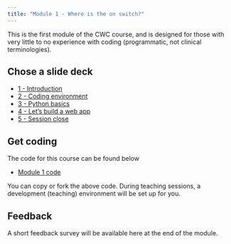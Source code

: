 ```yaml
---
title: "Module 1 - Where is the on switch?"
---
```


This is the first module of the CWC course, and is designed for those with very little to no experience with coding (programmatic, not clinical terminologies).

## Chose a slide deck

<ul>
  <li><a href="1-introduction.html" target="_blank">1 - Introduction</a></li>
  <li><a href="2-coding-environment.html" target="_blank">2 - Coding environment</a></li>
  <li><a href="3-python-basics.html" target="_blank">3 - Python basics</a></li>
  <li><a href="4-lets-build.html" target="_blank">4 - Let's build a web app</a></li>
  <li><a href="5-session-close.html" target="_blank">5 - Session close</a></li>
</ul>

## Get coding

The code for this course can be found below
<ul>
  <li><a href="https://github.com/letsdodigital/coding-hands-on" target="_blank">Module 1 code</a></li>
</ul>

You can copy or fork the above code. During teaching sessions, a development (teaching) environment will be set up for you.

## Feedback

A short feedback survey will be available here at the end of the module.

<!--<script src="https://www.cognitoforms.com/f/seamless.js" data-key="elpaTpPHb0yyqTG9uLoqOw" data-form="2"></script>-->
